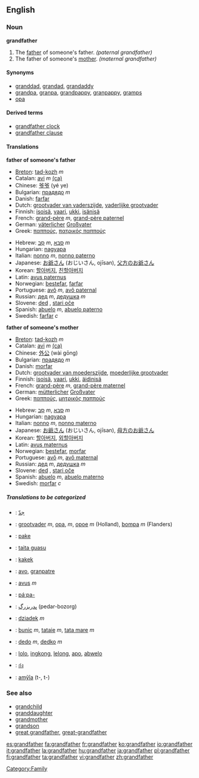 ==English==
===Noun===
'''grandfather'''

#The [[father]] of someone's father. ''(paternal grandfather)''
#The father of someone's [[mother]]. ''(maternal grandfather)''

====Synonyms====
*[[granddad]], [[grandad]], [[grandaddy]]
*[[grandpa]], [[granpa]], [[grandpappy]], [[granpappy]], [[gramps]]
*[[opa]]


====Derived terms====
*[[grandfather clock]]
*[[grandfather clause]]

====Translations====
'''father of someone's father'''
{{top}}
*[[Breton]]: [[tad-kozh]] ''m''
*Catalan: [[avi]] ''m'' [[:ca:avi|(ca)]]
*Chinese: [[爷爷]] (yé ye)
*Bulgarian: [[прадядо]] ''m''
*Danish: [[farfar]]
*Dutch: [[grootvader van vaderszijde]], [[vaderlijke grootvader]]
*Finnish: [[isoisä]], [[vaari]], [[ukki]], [[isänisä]]
*French: [[grand-père]] ''m'', [[grand-père paternel]]
*German: [[väterlich]]er [[Großvater]]
*Greek: [[παππούς]], [[πατρικός παππούς]]
{{mid}}
*Hebrew: [[סב|סָב]] ''m'', [[סבא|סַבָּא]] ''m''
*Hungarian: [[nagyapa]]
*Italian: [[nonno]] ''m'', [[nonno paterno]]
*Japanese: [[お爺さん]] (おじいさん, ojīsan), [[父方のお爺さん]]
*Korean: [[할아버지]], [[친할아버지]]
*Latin: [[avus paternus]]
*Norwegian: [[bestefar]], [[farfar]]
*Portuguese: [[avô]] ''m'', [[avô paternal]]
*Russian: [[дед]] ''m'', [[дедушка]] ''m''
*Slovene: [[ded]] {{m}}, [[stari oče]] {{m}}
*Spanish: [[abuelo]] ''m'', [[abuelo paterno]]
*Swedish: [[farfar]] ''c''
{{bottom}}

'''father of someone's mother'''
{{top}}
*[[Breton]]: [[tad-kozh]] ''m''
*Catalan: [[avi]] ''m'' [[:ca:avi|(ca)]]
*Chinese: [[外公]] (wài gōng)
*Bulgarian: [[прадядо]] ''m''
*Danish: [[morfar]]
*Dutch: [[grootvader van moederszijde]], [[moederlijke grootvader]]
*Finnish: [[isoisä]], [[vaari]], [[ukki]], [[äidinisä]]
*French: [[grand-père]] ''m'', [[grand-père maternel]]
*German: [[mütterlich]]er [[Großvater]]
*Greek: [[παππούς]], [[μητρικός παππούς]]
{{mid}}
*Hebrew: [[סב|סָב]] ''m'', [[סבא|סַבָּא]] ''m''
*Hungarian: [[nagyapa]]
*Italian: [[nonno]] ''m'', [[nonno materno]]
*Japanese: [[お爺さん]] (おじいさん, ojīsan), [[母方のお爺さん]]
*Korean: [[할아버지]], [[외할아버지]]
*Latin: [[avus maternus]]
*Norwegian: [[bestefar]], [[morfar]]
*Portuguese: [[avô]] ''m'', [[avô maternal]]
*Russian: [[дед]] ''m'', [[дедушка]] ''m''
*Slovene: [[ded]] {{m}}, [[stari oče]] {{m}}
*Spanish: [[abuelo]] ''m'', [[abuelo materno]]
*Swedish: [[morfar]] ''c''
{{bottom}}

=====Translations to be categorized=====
{{checktrans}}
{{top}}
*{{ttbc|Arabic}}: [[جدّ]]
*{{ttbc|Dutch}}: [[grootvader]] ''m'', [[opa]], ''m'', [[opoe]] ''m'' (Holland), [[bompa]] ''m'' (Flanders)
*{{ttbc|Frisian}}: [[pake]]
*{{ttbc|Guaraní}}: [[taita guasu]]
*{{ttbc|Indonesian}}: [[kakek]]
*{{ttbc|Interlingua}}: [[avo]], [[granpatre]]
*{{ttbc|Latin}}: [[avus]] ''m''
*{{ttbc|Central Sierra Miwok}}: [[páˑpa-]]
{{mid}}
*{{ttbc|Persian}}: [[پدربزرگ]] (pedar-bozorg)
*{{ttbc|Polish}}: [[dziadek]] ''m''
*{{ttbc|Romanian}}: [[bunic]] ''m'', [[tataie]] ''m'', [[tata mare]] ''m''
*{{ttbc|Slovak}}: [[dedo#Slovak|dedo]] ''m'', [[dedko]] ''m''
*{{ttbc|Tagalog}}: [[lolo]], [[ingkong]], [[lelong]], [[apo]], [[abwelo]]
*{{ttbc|Thai}}: [[ก๋ง]]
*{{ttbc|Tupinambá}}: [[amỹîa]] (t-, t-)
{{bottom}}

===See also===
*[[grandchild]]
*[[granddaughter]]
*[[grandmother]]
*[[grandson]]
*[[great grandfather]], [[great-grandfather]]
[[Category:Family]]

[[es:grandfather]]
[[fa:grandfather]]
[[fr:grandfather]]
[[ko:grandfather]]
[[io:grandfather]]
[[it:grandfather]]
[[la:grandfather]]
[[hu:grandfather]]
[[ja:grandfather]]
[[pl:grandfather]]
[[fi:grandfather]]
[[ta:grandfather]]
[[vi:grandfather]]
[[zh:grandfather]]